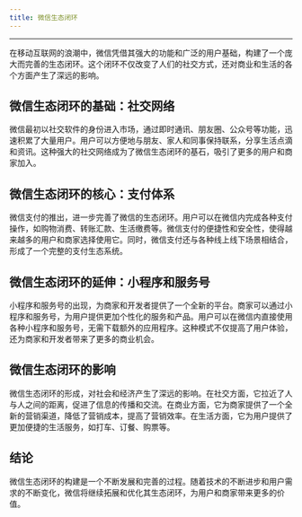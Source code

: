 ```yaml
---
title: 微信生态闭环
---
```


---

在移动互联网的浪潮中，微信凭借其强大的功能和广泛的用户基础，构建了一个庞大而完善的生态闭环。这个闭环不仅改变了人们的社交方式，还对商业和生活的各个方面产生了深远的影响。

## 微信生态闭环的基础：社交网络

微信最初以社交软件的身份进入市场，通过即时通讯、朋友圈、公众号等功能，迅速积累了大量用户。用户可以方便地与朋友、家人和同事保持联系，分享生活点滴和资讯。这种强大的社交网络成为了微信生态闭环的基石，吸引了更多的用户和商家加入。

## 微信生态闭环的核心：支付体系

微信支付的推出，进一步完善了微信的生态闭环。用户可以在微信内完成各种支付操作，如购物消费、转账汇款、生活缴费等。微信支付的便捷性和安全性，使得越来越多的用户和商家选择使用它。同时，微信支付还与各种线上线下场景相结合，形成了一个完整的支付生态系统。

## 微信生态闭环的延伸：小程序和服务号

小程序和服务号的出现，为商家和开发者提供了一个全新的平台。商家可以通过小程序和服务号，为用户提供更加个性化的服务和产品。用户可以在微信内直接使用各种小程序和服务号，无需下载额外的应用程序。这种模式不仅提高了用户体验，还为商家和开发者带来了更多的商业机会。

## 微信生态闭环的影响

微信生态闭环的形成，对社会和经济产生了深远的影响。在社交方面，它拉近了人与人之间的距离，促进了信息的传播和交流。在商业方面，它为商家提供了一个全新的营销渠道，降低了营销成本，提高了营销效率。在生活方面，它为用户提供了更加便捷的生活服务，如打车、订餐、购票等。

## 结论

微信生态闭环的构建是一个不断发展和完善的过程。随着技术的不断进步和用户需求的不断变化，微信将继续拓展和优化其生态闭环，为用户和商家带来更多的价值。
